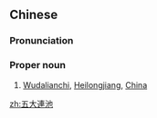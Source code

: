 ==Chinese==
{{zh-forms|s=五大连池}}

===Pronunciation===
{{zh-pron
|m=Wǔdàliánchí
|c=ng5 daai6 lin4 ci4
|cat=propn
}}

===Proper noun===
{{zh-proper noun}}

# [[Wudalianchi]], [[Heilongjiang]], [[China]]

{{zh-cat|Cities}}

[[zh:五大連池]]